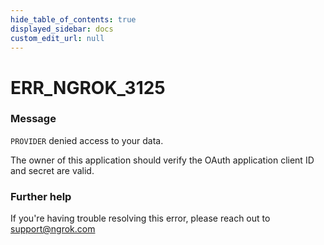 ```yaml
---
hide_table_of_contents: true
displayed_sidebar: docs
custom_edit_url: null
---
```



# ERR_NGROK_3125

### Message
`PROVIDER` denied access to your data.

The owner of this application should verify the OAuth application client ID and secret are valid.

### Further help
If you're having trouble resolving this error, please reach out to [support@ngrok.com](mailto:support@ngrok.com?subject=Help%20with%20ERR_NGROK_3125)


<ErrorDetails error='err_ngrok_3125' />
